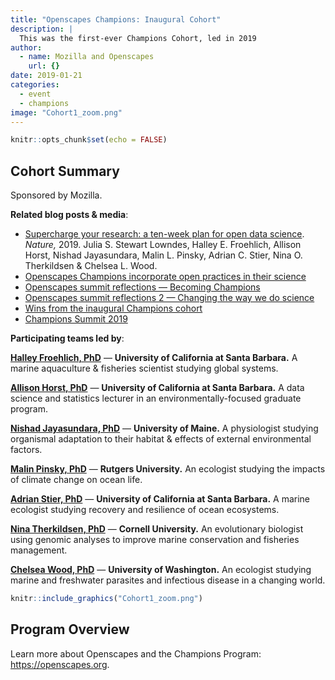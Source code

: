 ```yaml
---
title: "Openscapes Champions: Inaugural Cohort"
description: |
  This was the first-ever Champions Cohort, led in 2019
author:
  - name: Mozilla and Openscapes
    url: {}
date: 2019-01-21
categories:
  - event 
  - champions
image: "Cohort1_zoom.png"
---
```


```r
knitr::opts_chunk$set(echo = FALSE)
```

## Cohort Summary 
Sponsored by Mozilla.

**Related blog posts & media**: 

- [Supercharge your research: a ten-week plan for open data science](https://www.nature.com/articles/d41586-019-03335-4). *Nature,* 2019. Julia S. Stewart Lowndes, Halley E. Froehlich, Allison Horst, Nishad Jayasundara, Malin L. Pinsky, Adrian C. Stier, Nina O. Therkildsen & Chelsea L. Wood. 
- [Openscapes Champions incorporate open practices in their science](https://www.openscapes.org/blog/2019/03/27/champions-incorporate-open-science/)
- [Openscapes summit reflections — Becoming Champions](https://www.openscapes.org/blog/2019/04/08/summit-reflections1/)
- [Openscapes summit reflections 2 — Changing the way we do science](https://www.openscapes.org/blog/2019/04/25/summit-reflections2/)
- [Wins from the inaugural Champions cohort](https://www.openscapes.org/blog/2019/06/12/wins-cohort1/)
- [Champions Summit 2019](https://openscapes.github.io/summit2019/)

**Participating teams led by**: 

[**Halley Froehlich, PhD**](https://halleyfroehlich.wordpress.com/) — **University of California at Santa Barbara.** 
A marine aquaculture & fisheries scientist studying global systems. 

[**Allison Horst, PhD**](https://www.bren.ucsb.edu/people/Faculty/allison_horst.htm) — **University of California at Santa Barbara.** 
A data science and statistics lecturer in an environmentally-focused graduate program.

[**Nishad Jayasundara, PhD**](https://umaine.edu/marine/faculty/nishad-jayasundara/) — **University of Maine.** 
A physiologist studying organismal adaptation to their habitat & effects of external environmental factors.

[**Malin Pinsky, PhD**](http://pinsky.marine.rutgers.edu/) — **Rutgers University.**
An ecologist studying the impacts of climate change on ocean life.

[**Adrian Stier, PhD**](https://www.oceanrecoveries.com/) — **University of California at Santa Barbara.** 
A marine ecologist studying recovery and resilience of ocean ecosystems. 

[**Nina Therkildsen, PhD**](https://www.therkildsenlab.com/) — **Cornell University.** 
An evolutionary biologist using genomic analyses to improve marine conservation and fisheries management.

[**Chelsea Wood, PhD**](https://chelsealwood.wordpress.com/) — **University of Washington.** 
An ecologist studying marine and freshwater parasites and infectious disease in a changing world.


```r
knitr::include_graphics("Cohort1_zoom.png")  
```


## Program Overview

Learn more about Openscapes and the Champions Program: <https://openscapes.org>. 


